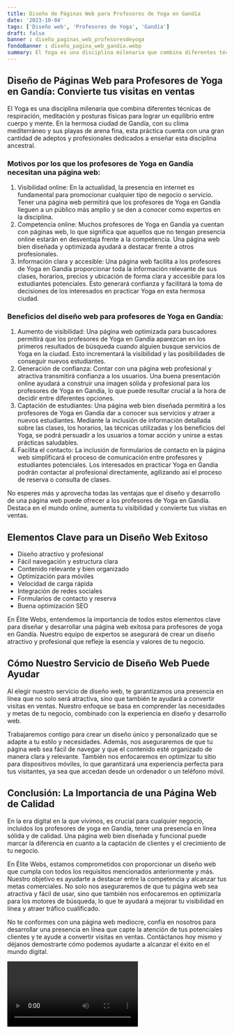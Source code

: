 ```yaml
---
title: Diseño de Páginas Web para Profesores de Yoga en Gandía
date: '2023-10-04'
tags: ['Diseño web', 'Profesores de Yoga', 'Gandía']
draft: false
banner : diseño_paginas_web_profesoresdeyoga
fondoBanner : diseño_pagina_web_gandía.webp
summary: El Yoga es una disciplina milenaria que combina diferentes técnicas de respiración, meditación y posturas físicas para lograr un equilibrio entre cuerpo y mente. En la hermosa ciudad de Gandía, con su clima mediterráneo y sus playas de arena fina, esta práctica cuenta con una gran cantidad de adeptos y profesionales dedicados a enseñar esta disciplina ancestral.
---
```


## Diseño de Páginas Web para Profesores de Yoga en Gandía: Convierte tus visitas en ventas

El Yoga es una disciplina milenaria que combina diferentes técnicas de respiración, meditación y posturas físicas para lograr un equilibrio entre cuerpo y mente. En la hermosa ciudad de Gandía, con su clima mediterráneo y sus playas de arena fina, esta práctica cuenta con una gran cantidad de adeptos y profesionales dedicados a enseñar esta disciplina ancestral.

### Motivos por los que los profesores de Yoga en Gandía necesitan una página web:
1. Visibilidad online: En la actualidad, la presencia en internet es fundamental para promocionar cualquier tipo de negocio o servicio. Tener una página web permitirá que los profesores de Yoga en Gandía lleguen a un público más amplio y se den a conocer como expertos en la disciplina.
2. Competencia online: Muchos profesores de Yoga en Gandía ya cuentan con páginas web, lo que significa que aquellos que no tengan presencia online estarán en desventaja frente a la competencia. Una página web bien diseñada y optimizada ayudará a destacar frente a otros profesionales.
3. Información clara y accesible: Una página web facilita a los profesores de Yoga en Gandía proporcionar toda la información relevante de sus clases, horarios, precios y ubicación de forma clara y accesible para los estudiantes potenciales. Esto generará confianza y facilitará la toma de decisiones de los interesados en practicar Yoga en esta hermosa ciudad.

### Beneficios del diseño web para profesores de Yoga en Gandía:
1. Aumento de visibilidad: Una página web optimizada para buscadores permitirá que los profesores de Yoga en Gandía aparezcan en los primeros resultados de búsqueda cuando alguien busque servicios de Yoga en la ciudad. Esto incrementará la visibilidad y las posibilidades de conseguir nuevos estudiantes.
2. Generación de confianza: Contar con una página web profesional y atractiva transmitirá confianza a los usuarios. Una buena presentación online ayudará a construir una imagen sólida y profesional para los profesores de Yoga en Gandía, lo que puede resultar crucial a la hora de decidir entre diferentes opciones.
3. Captación de estudiantes: Una página web bien diseñada permitirá a los profesores de Yoga en Gandía dar a conocer sus servicios y atraer a nuevos estudiantes. Mediante la inclusión de información detallada sobre las clases, los horarios, las técnicas utilizadas y los beneficios del Yoga, se podrá persuadir a los usuarios a tomar acción y unirse a estas prácticas saludables.
4. Facilita el contacto: La inclusión de formularios de contacto en la página web simplificará el proceso de comunicación entre profesores y estudiantes potenciales. Los interesados en practicar Yoga en Gandía podrán contactar al profesional directamente, agilizando así el proceso de reserva o consulta de clases.

No esperes más y aprovecha todas las ventajas que el diseño y desarrollo de una página web puede ofrecer a los profesores de Yoga en Gandía. Destaca en el mundo online, aumenta tu visibilidad y convierte tus visitas en ventas.

<GifSeo />

<Cta />

## Elementos Clave para un Diseño Web Exitoso

- Diseño atractivo y profesional
- Fácil navegación y estructura clara
- Contenido relevante y bien organizado
- Optimización para móviles
- Velocidad de carga rápida
- Integración de redes sociales
- Formularios de contacto y reserva
- Buena optimización SEO

En Élite Webs, entendemos la importancia de todos estos elementos clave para diseñar y desarrollar una página web exitosa para profesores de yoga en Gandía. Nuestro equipo de expertos se asegurará de crear un diseño atractivo y profesional que refleje la esencia y valores de tu negocio.

## Cómo Nuestro Servicio de Diseño Web Puede Ayudar

Al elegir nuestro servicio de diseño web, te garantizamos una presencia en línea que no solo será atractiva, sino que también te ayudará a convertir visitas en ventas. Nuestro enfoque se basa en comprender las necesidades y metas de tu negocio, combinado con la experiencia en diseño y desarrollo web.

Trabajaremos contigo para crear un diseño único y personalizado que se adapte a tu estilo y necesidades. Además, nos aseguraremos de que tu página web sea fácil de navegar y que el contenido esté organizado de manera clara y relevante. También nos enfocaremos en optimizar tu sitio para dispositivos móviles, lo que garantizará una experiencia perfecta para tus visitantes, ya sea que accedan desde un ordenador o un teléfono móvil.

## Conclusión: La Importancia de una Página Web de Calidad

En la era digital en la que vivimos, es crucial para cualquier negocio, incluidos los profesores de yoga en Gandía, tener una presencia en línea sólida y de calidad. Una página web bien diseñada y funcional puede marcar la diferencia en cuanto a la captación de clientes y el crecimiento de tu negocio.

En Élite Webs, estamos comprometidos con proporcionar un diseño web que cumpla con todos los requisitos mencionados anteriormente y más. Nuestro objetivo es ayudarte a destacar entre la competencia y alcanzar tus metas comerciales. No solo nos aseguraremos de que tu página web sea atractiva y fácil de usar, sino que también nos enfocaremos en optimizarla para los motores de búsqueda, lo que te ayudará a mejorar tu visibilidad en línea y atraer tráfico cualificado.

No te conformes con una página web mediocre, confía en nosotros para desarrollar una presencia en línea que capte la atención de tus potenciales clientes y te ayude a convertir visitas en ventas. Contáctanos hoy mismo y déjanos demostrarte cómo podemos ayudarte a alcanzar el éxito en el mundo digital.

<Video />

<CtaBot job='Profesores de Yoga' city='Gandía'/>

<Gmaps query='Gandía+españa+maps' />